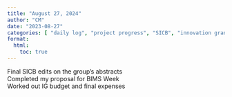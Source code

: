 ```yaml
---
title: "August 27, 2024"
author: "CM"
date: "2023-08-27"
categories: [ "daily log", "project progress", "SICB", "innovation grant", "BIMS workshop", "writing"]
format:
  html:
    toc: true
---
```


Final SICB edits on the group's abstracts\
Completed my proposal for BIMS Week\
Worked out IG budget and final expenses

